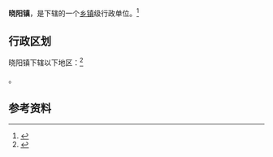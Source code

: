 {{中国乡级行政区|35/09/81/105/000
|景观照片文件名=瀑布岩 - Waterfall Rock - 2016.07 - panoramio.jpg
}}

'''晓阳镇'''，是{{PRC admin/fullname|35/09/81/105/000|3}}下辖的一个[[乡镇|乡镇]]级行政单位。<ref>{{PRC admin/ref sgc|{{PRC admin/parent|35/09/81/105/000}}}}</ref>

== 行政区划 ==

晓阳镇下辖以下地区：<ref>{{PRC admin/ref sgc|35/09/81/105/000}}</ref>

{{PRC admin/children|35/09/81/105/000}}。

== 参考资料 ==

{{reflist}}

{{行政区划小作品}}
{{PRC admin/navcat|35/09/81/105/000}}